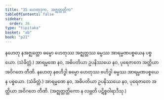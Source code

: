 ```yaml
---
title: "35 ဟေတုဒုက, အဇ္ဈတ္တတ္တိက"
tableOfContents: false
sidebar:
  order: 36
type: "tipitaka"
basket: "ab"
book: "p21"
---
```



<DynamicBreadcrumb />

<Division number="82" book="p21" e="ch" v="40" p="365">

<Paragraph number="199" book="p21">
နဟေတု နအဇ္ဈတ္တော ဓမ္မော ဟေတုဿ အဇ္ဈတ္တဿ ဓမ္မဿ အာရမ္မဏပစ္စယေန ပစ္စယော. (သံခိတ္တံ.) အာရမ္မဏေ နဝ, အဓိပတိယာ ဥပနိဿယေ နဝ, ပုရေဇာတေ အတ္ထိယာ အဝိဂတေ တီဏိ.
</Paragraph>

<Paragraph number="200" book="p21">
နဟေတု နဗဟိဒ္ဓါ ဓမ္မော ဟေတုဿ ဗဟိဒ္ဓါ ဓမ္မဿ အာရမ္မဏပစ္စယေန ပစ္စယော. (သံခိတ္တံ.) အာရမ္မဏေ နဝ, အဓိပတိယာ ဥပနိဿယေ နဝ, ပုရေဇာတေ အတ္ထိယာ အဝိဂတေ တီဏိ.
</Paragraph>

<Paragraph number="201" book="p21">
(အဇ္ဈတ္တတ္တိကော န လဗ္ဘတိ ပဋိစ္စဝါရာဒီသု.)
</Paragraph>
</Division>
